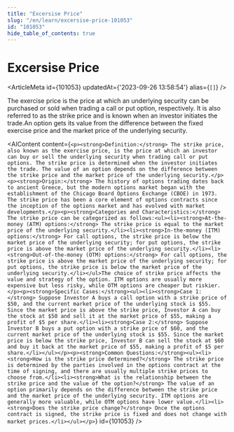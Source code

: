 ```yaml
---
title: "Excersise Price"
slug: "/en/learn/excersise-price-101053"
id: "101053"
hide_table_of_contents: true
---
```



# Excersise Price

<ArticleMeta id={101053} updatedAt={'2023-09-26 13:58:54'} alias={`[]`} />
<div className='border-solid border-b border-t-0 my-4 border-[var(--ifm-color-gray-300)]' />

The exercise price is the price at which an underlying security can be purchased or sold when trading a call or put option, respectively. It is also referred to as the strike price and is known when an investor initiates the trade.An option gets its value from the difference between the fixed exercise price and the market price of the underlying security.

<AIContent content={`<p><strong>Definition:</strong> The strike price, also known as the exercise price, is the price at which an investor can buy or sell the underlying security when trading call or put options. The strike price is determined when the investor initiates the trade. The value of an option depends on the difference between the strike price and the market price of the underlying security.</p><p><strong>Origin:</strong> The history of options trading dates back to ancient Greece, but the modern options market began with the establishment of the Chicago Board Options Exchange (CBOE) in 1973. The strike price has been a core element of options contracts since the inception of the options market and has evolved with market developments.</p><p><strong>Categories and Characteristics:</strong> The strike price can be categorized as follows:<ul><li><strong>At-the-money (ATM) options:</strong> The strike price is equal to the market price of the underlying security.</li><li><strong>In-the-money (ITM) options:</strong> For call options, the strike price is below the market price of the underlying security; for put options, the strike price is above the market price of the underlying security.</li><li><strong>Out-of-the-money (OTM) options:</strong> For call options, the strike price is above the market price of the underlying security; for put options, the strike price is below the market price of the underlying security.</li></ul>The choice of strike price affects the value and strategy of the option. ITM options are usually more expensive but less risky, while OTM options are cheaper but riskier.</p><p><strong>Specific Cases:</strong><ul><li><strong>Case 1:</strong> Suppose Investor A buys a call option with a strike price of $50, and the current market price of the underlying stock is $55. Since the market price is above the strike price, Investor A can buy the stock at $50 and sell it at the market price of $55, making a profit of $5 per share.</li><li><strong>Case 2:</strong> Suppose Investor B buys a put option with a strike price of $60, and the current market price of the underlying stock is $55. Since the market price is below the strike price, Investor B can sell the stock at $60 and buy it back at the market price of $55, making a profit of $5 per share.</li></ul></p><p><strong>Common Questions:</strong><ul><li><strong>How is the strike price determined?</strong> The strike price is determined by the parties involved in the options contract at the time of signing, and there are usually multiple strike prices to choose from.</li><li><strong>What is the relationship between the strike price and the value of the option?</strong> The value of an option primarily depends on the difference between the strike price and the market price of the underlying security. ITM options are generally more valuable, while OTM options have lower value.</li><li><strong>Does the strike price change?</strong> Once the options contract is signed, the strike price is fixed and does not change with market prices.</li></ul></p>`} id={101053} />
